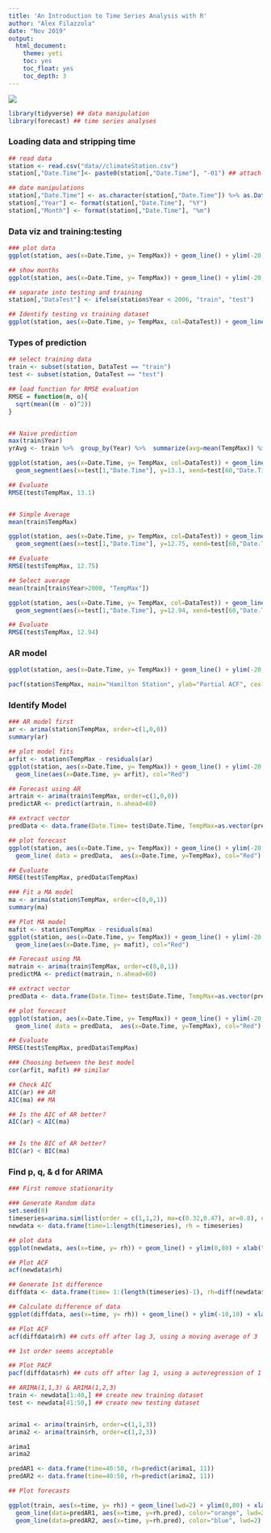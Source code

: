 ```yaml
---
title: 'An Introduction to Time Series Analysis with R'
author: "Alex Filazzola"
date: "Nov 2019"
output:
  html_document:
    theme: yeti
    toc: yes
    toc_float: yes
    toc_depth: 3
---
```


![](time.jpg)

```r
library(tidyverse) ## data manipulation
library(forecast) ## time series analyses
```


### Loading data and stripping time
```r
## read data
station <- read.csv("data//climateStation.csv")
station[,"Date.Time"]<- paste0(station[,"Date.Time"], "-01") ## attach first day of the month 

## date manipulations
station[,"Date.Time"] <- as.character(station[,"Date.Time"]) %>% as.Date(., "%Y-%m-%d")
station[,"Year"] <- format(station[,"Date.Time"], "%Y")
station[,"Month"] <- format(station[,"Date.Time"], "%m")


```


### Data viz and training:testing
```r

### plot data
ggplot(station, aes(x=Date.Time, y= TempMax)) + geom_line() + ylim(-20,40) + xlab("Date for Hamilton Station") + ylab("Average Maximum Temperature (C°)") + theme(text = element_text(size=20))

## show months
ggplot(station, aes(x=Date.Time, y= TempMax)) + geom_line() + ylim(-20,40) + xlab("Date for Hamilton Station") + ylab("Average Maximum Temperature (C°)") + geom_point(col="blue") + theme(text = element_text(size=20))

## separate into testing and training
station[,"DataTest"] <- ifelse(station$Year < 2006, "train", "test")

## Identify testing vs training dataset
ggplot(station, aes(x=Date.Time, y= TempMax, col=DataTest)) + geom_line() + ylim(-20,40) + xlab("Date for Hamilton Station") + ylab("Average Maximum Temperature (C°)") +  scale_colour_manual(values=c("#56B4E9","black")) + theme(text = element_text(size=20),  legend.position = "top", legend.direction = "horizontal", legend.title = element_blank())
```


### Types of prediction
```r
## select training data
train <- subset(station, DataTest == "train")
test <- subset(station, DataTest == "test")

## load function for RMSE evaluation
RMSE = function(m, o){
  sqrt(mean((m - o)^2))
}


## Naive prediction
max(train$Year)
yrAvg <- train %>%  group_by(Year) %>%  summarize(avg=mean(TempMax)) %>%  filter(Year==2005)

ggplot(station, aes(x=Date.Time, y= TempMax, col=DataTest)) + geom_line() + ylim(-20,40) + xlab("Date for Hamilton Station") + ylab("Average Maximum Temperature (C°)") +  scale_colour_manual(values=c("#56B4E9","black")) + theme(text = element_text(size=20),  legend.position = "top", legend.direction = "horizontal", legend.title = element_blank()) +
  geom_segment(aes(x=test[1,"Date.Time"], y=13.1, xend=test[60,"Date.Time"], yend=13.1), color="red", lwd=2)

## Evaluate
RMSE(test$TempMax, 13.1)


## Simple Average
mean(train$TempMax)

ggplot(station, aes(x=Date.Time, y= TempMax, col=DataTest)) + geom_line() + ylim(-20,40) + xlab("Date for Hamilton Station") + ylab("Average Maximum Temperature (C°)") +  scale_colour_manual(values=c("#56B4E9","black")) + theme(text = element_text(size=20),  legend.position = "top", legend.direction = "horizontal", legend.title = element_blank()) +
  geom_segment(aes(x=test[1,"Date.Time"], y=12.75, xend=test[60,"Date.Time"], yend=12.75), color="red", lwd=2)

## Evaluate
RMSE(test$TempMax, 12.75)

## Select average
mean(train[train$Year>2000, "TempMax"])

ggplot(station, aes(x=Date.Time, y= TempMax, col=DataTest)) + geom_line() + ylim(-20,40) + xlab("Date for Hamilton Station") + ylab("Average Maximum Temperature (C°)") +  scale_colour_manual(values=c("#56B4E9","black")) + theme(text = element_text(size=20),  legend.position = "top", legend.direction = "horizontal", legend.title = element_blank()) +
  geom_segment(aes(x=test[1,"Date.Time"], y=12.94, xend=test[60,"Date.Time"], yend=12.94), color="red", lwd=2)

## Evaluate
RMSE(test$TempMax, 12.94)
```


### AR model
```r

ggplot(station, aes(x=Date.Time, y= TempMax)) + geom_line() + ylim(-20,40) + xlab("Date for Hamilton Station") + ylab("Average Maximum Temperature (C°)") +  scale_colour_manual(values=c("#56B4E9","black")) + theme(text = element_text(size=20),  legend.position = "top", legend.direction = "horizontal", legend.title = element_blank()) 

pacf(station$TempMax, main="Hamilton Station", ylab="Partial ACF", cex.lab=1.5, cex.axis=1.3)

```

### Identify Model
```r

### AR model first
ar <- arima(station$TempMax, order=c(1,0,0))
summary(ar)

## plot model fits
arfit <- station$TempMax - residuals(ar)
ggplot(station, aes(x=Date.Time, y= TempMax)) + geom_line() + ylim(-20,40) + xlab("Date for Hamilton Station") + ylab("Average Maximum Temperature (C°)") +  scale_colour_manual(values=c("#56B4E9","black")) + theme(text = element_text(size=20),  legend.position = "top", legend.direction = "horizontal", legend.title = element_blank()) +
  geom_line(aes(x=Date.Time, y= arfit), col="Red")

## Forecast using AR
artrain <- arima(train$TempMax, order=c(1,0,0))
predictAR <- predict(artrain, n.ahead=60)

## extract vector
predData <- data.frame(Date.Time= test$Date.Time, TempMax=as.vector(predictAR$pred), error = as.vector(predictAR$se))

## plot forecast
ggplot(station, aes(x=Date.Time, y= TempMax)) + geom_line() + ylim(-20,40) + xlab("Date for Hamilton Station") + ylab("Average Maximum Temperature (C°)") +  scale_colour_manual(values=c("#56B4E9","black")) + theme(text = element_text(size=20),  legend.position = "top", legend.direction = "horizontal", legend.title = element_blank()) +
  geom_line( data = predData,  aes(x=Date.Time, y=TempMax), col="Red") + geom_ribbon(data = predData,  aes(x=Date.Time, ymin=TempMax-error, ymax=TempMax+error), alpha=0.2)

## Evaluate
RMSE(test$TempMax, predData$TempMax)

### Fit a MA model
ma <- arima(station$TempMax, order=c(0,0,1))
summary(ma)

## Plot MA model
mafit <- station$TempMax - residuals(ma)
ggplot(station, aes(x=Date.Time, y= TempMax)) + geom_line() + ylim(-20,40) + xlab("Date for Hamilton Station") + ylab("Average Maximum Temperature (C°)") +  scale_colour_manual(values=c("#56B4E9","black")) + theme(text = element_text(size=20),  legend.position = "top", legend.direction = "horizontal", legend.title = element_blank()) +
  geom_line(aes(x=Date.Time, y= mafit), col="Red")

## Forecast using MA
matrain <- arima(train$TempMax, order=c(0,0,1))
predictMA <- predict(matrain, n.ahead=60)

## extract vector
predData <- data.frame(Date.Time= test$Date.Time, TempMax=as.vector(predictMA$pred), error = as.vector(predictMA$se))

## plot forecast
ggplot(station, aes(x=Date.Time, y= TempMax)) + geom_line() + ylim(-20,40) + xlab("Date for Hamilton Station") + ylab("Average Maximum Temperature (C°)") +  scale_colour_manual(values=c("#56B4E9","black")) + theme(text = element_text(size=20),  legend.position = "top", legend.direction = "horizontal", legend.title = element_blank()) +
  geom_line( data = predData,  aes(x=Date.Time, y=TempMax), col="Red") + geom_ribbon(data = predData,  aes(x=Date.Time, ymin=TempMax-error, ymax=TempMax+error), alpha=0.2)

## Evaluate
RMSE(test$TempMax, predData$TempMax)

### Choosing between the best model
cor(arfit, mafit) ## similar

## Check AIC
AIC(ar) ## AR
AIC(ma) ## MA

## Is the AIC of AR better?
AIC(ar) < AIC(ma) 


## Is the BIC of AR better?
BIC(ar) < BIC(ma) 
```

### Find p, q, & d for ARIMA
```r
### First remove stationarity

### Generate Random data
set.seed(0)
timeseries=arima.sim(list(order = c(1,1,2), ma=c(0.32,0.47), ar=0.8), n = 50)+50
newdata <- data.frame(time=1:length(timeseries), rh = timeseries)

## plot data
ggplot(newdata, aes(x=time, y= rh)) + geom_line() + ylim(0,80) + xlab("Date of experiment") + ylab("Average daily humidity")+ theme(text = element_text(size=20),  legend.position = "top", legend.direction = "horizontal", legend.title = element_blank())

## Plot ACF
acf(newdata$rh)

## Generate 1st difference
diffdata <- data.frame(time= 1:(length(timeseries)-1), rh=diff(newdata$rh))

## Calculate difference of data
ggplot(diffdata, aes(x=time, y= rh)) + geom_line() + ylim(-10,10) + xlab("Date of experiment") + ylab("Average daily humidity")+ theme(text = element_text(size=20),  legend.position = "top", legend.direction = "horizontal", legend.title = element_blank())

## Plot ACF
acf(diffdata$rh) ## cuts off after lag 3, using a moving average of 3

## 1st order seems acceptable

## Plot PACF
pacf(diffdata$rh) ## cuts off after lag 1, using a autoregression of 1

## ARIMA(1,1,3) & ARIMA(1,2,3)
train <- newdata[1:40,] ## create new training dataset
test <- newdata[41:50,] ## create new testing dataset


arima1 <- arima(train$rh, order=c(1,1,3))
arima2 <- arima(train$rh, order=c(1,2,3))

arima1
arima2

predAR1 <- data.frame(time=40:50, rh=predict(arima1, 11))
predAR2 <- data.frame(time=40:50, rh=predict(arima2, 11))

## Plot forecasts

ggplot(train, aes(x=time, y= rh)) + geom_line(lwd=2) + ylim(0,80) + xlab("Date of experiment") + ylab("Average daily humidity")+ theme(text = element_text(size=20),  legend.position = "top", legend.direction = "horizontal", legend.title = element_blank()) + xlim(0,51) + geom_point(data=test, aes(x=time, y=rh), cex=2)+
  geom_line(data=predAR1, aes(x=time, y=rh.pred), color="orange", lwd=2)+
  geom_line(data=predAR2, aes(x=time, y=rh.pred), color="blue", lwd=2)
  
```



